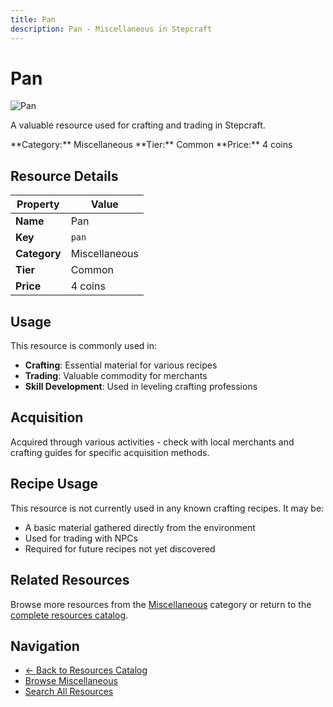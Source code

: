 ```yaml
---
title: Pan
description: Pan - Miscellaneous in Stepcraft
---
```


# Pan

<div className="flex items-start gap-6 mb-8">
  <div className="flex-shrink-0">
    <img src="/assets/tools/pan.png" alt="Pan" className="w-24 h-24 border rounded-lg" />
  </div>
  <div className="flex-1">
    <div className="space-y-2">
      <p className="text-lg text-muted-foreground">A valuable resource used for crafting and trading in Stepcraft.</p>
      <div className="flex flex-wrap gap-4 text-sm">
        <span className="px-2 py-1 bg-blue-100 dark:bg-blue-900 rounded-md">
          **Category:** Miscellaneous
        </span>
        <span className="px-2 py-1 bg-gray-100 dark:bg-gray-900 rounded-md">
          **Tier:** Common
        </span>
        <span className="px-2 py-1 bg-green-100 dark:bg-green-900 rounded-md">
          **Price:** 4 coins
        </span>
      </div>
    </div>
  </div>
</div>

## Resource Details

| Property | Value |
|----------|-------|
| **Name** | Pan |
| **Key** | `pan` |
| **Category** | Miscellaneous |
| **Tier** | Common |
| **Price** | 4 coins |


## Usage

This resource is commonly used in:

- **Crafting**: Essential material for various recipes
- **Trading**: Valuable commodity for merchants
- **Skill Development**: Used in leveling crafting professions


## Acquisition

Acquired through various activities - check with local merchants and crafting guides for specific acquisition methods.


## Recipe Usage

This resource is not currently used in any known crafting recipes. It may be:
- A basic material gathered directly from the environment
- Used for trading with NPCs
- Required for future recipes not yet discovered


## Related Resources

Browse more resources from the [Miscellaneous](/docs/resources#miscellaneous) category or return to the [complete resources catalog](/docs/resources).

## Navigation

- [← Back to Resources Catalog](/docs/resources)
- [Browse Miscellaneous](/docs/resources#miscellaneous)
- [Search All Resources](/search)
